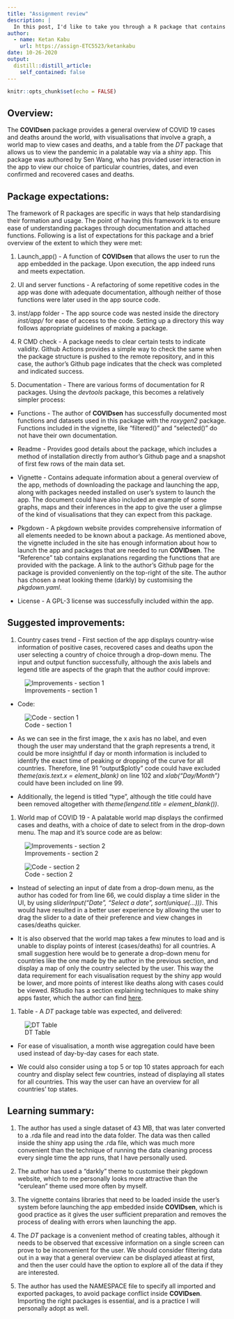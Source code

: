 ```yaml
---
title: "Assignment review"
description: |
  In this post, I'd like to take you through a R package that contains a shiny app, made by one of my colleagues, that visualises the COVID 19 pandemic trend of cases and deaths throughout the world.
author:
  - name: Ketan Kabu
    url: https://assign-ETC5523/ketankabu
date: 10-26-2020
output:
  distill::distill_article:
    self_contained: false
---
```


```r
knitr::opts_chunk$set(echo = FALSE)
```

## Overview:

The **COVIDsen** package provides a general overview of COVID 19 cases and deaths around the world, with visualisations that involve a graph, a world map to view cases and deaths, and a table from the _DT_ package that allows us to view the pandemic in a palatable way via a _shiny_ app. This package was authored by Sen Wang, who has provided user interaction in the app to view our choice of particular countries, dates, and even confirmed and recovered cases and deaths.

## Package expectations:

The framework of R packages are specific in ways that help standardising their formation and usage. The point of having this framework is to ensure ease of understanding packages through documentation and attached functions. Following is a list of expectations for this package and a brief overview of the extent to which they were met:

1. Launch_app() - A function of **COVIDsen** that allows the user to run the app embedded in the package. Upon execution, the app indeed runs and meets expectation. 

1. UI and server functions - A refactoring of some repetitive codes in the app was done with adequate documentation, although neither of those functions were later used in the app source code.

1. inst/app folder - The app source code was nested inside the directory _inst/app/_ for ease of access to the code. Setting up a directory this way follows appropriate guidelines of making a package.

1. R CMD check - A package needs to clear certain tests to indicate validity. Github Actions provides a simple way to check the same when the package structure is pushed to the remote repository, and in this case, the author's Github page indicates that the check was completed and indicated success.

1. Documentation - There are various forms of documentation for R packages. Using the _devtools_ package, this becomes a relatively simpler process:

* Functions - The author of **COVIDsen** has successfully documented most functions and datasets used in this package with the _roxygen2_ package. Functions included in the vignette, like "filtered()" and "selected()" do not have their own documentation.

* Readme - Provides good details about the package, which includes a method of installation directly from author's Github page and a snapshot of first few rows of the main data set.

* Vignette - Contains adequate information about a general overview of the app, methods of downloading the package and launching the app, along with packages needed installed on user's system to launch the app. The document could have also included an example of some graphs, maps and their inferences in the app to give the user a glimpse of the kind of visualisations that they can expect from this package.

* Pkgdown - A pkgdown website provides comprehensive information of all elements needed to be known about a package. As mentioned above, the vignette included in the site has enough information about how to launch the app and packages that are needed to run **COVIDsen**. The "Reference" tab contains explanations regarding the functions that are provided with the package. A link to the author's Github page for the package is provided conveniently on the top-right of the site. The author has chosen a neat looking theme (darkly) by customising the _pkgdown.yaml_.

* License - A GPL-3 license was successfully included within the app.


## Suggested improvements:

1. Country cases trend - First section of the app displays country-wise information of positive cases, recovered cases and deaths upon the user selecting a country of choice through a drop-down menu. The input and output function successfully, although the axis labels and legend title are aspects of the graph that the author could improve:

![Improvements - section 1](axis.png)

* Code:

![Code - section 1](axis-code.png)

* As we can see in the first image, the x axis has no label, and even though the user may understand that the graph represents a trend, it could be more insightful if day or month information is included to identify the exact time of peaking or dropping of the curve for all countries. Therefore, line 91 "output$plotly" code could have excluded _theme(axis.text.x = element_blank)_ on line 102 and _xlab("Day/Month")_ could have been included on line 99.

* Additionally, the legend is titled "type", although the title could have been removed altogether with _theme(lengend.title = element_blank())_.

1. World map of COVID 19 - A palatable world map displays the confirmed cases and deaths, with a choice of date to select from in the drop-down menu. The map and it's source code are as below:

![Improvements - section 2](world-map.png)

![Code - section 2](slider-code.png)

* Instead of selecting an input of date from a drop-down menu, as the author has coded for from line 66, we could display a time slider in the UI, by using _sliderInput("Date", "Select a date", sort(unique(...)))_. This would have resulted in a better user experience by allowing the user to drag the slider to a date of their preference and view changes in cases/deaths quicker.

* It is also observed that the world map takes a few minutes to load and is unable to display points of interest (cases/deaths) for all countries. A small suggestion here would be to generate a drop-down menu for countries like the one made by the author in the previous section, and display a map of only the country selected by the user. This way the data requirement for each visualisation request by the shiny app would be lower, and more points of interest like deaths along with cases could be viewed. RStudio has a section explaining techniques to make shiny apps faster, which the author can find [here](https://blog.rstudio.com/2020/07/21/4-tips-to-make-your-shiny-dashboard-faster/).

1. Table - A _DT_ package table was expected, and delivered:

![DT Table](table.png)

* For ease of visualisation, a month wise aggregation could have been used instead of day-by-day cases for each state.

* We could also consider using a top 5 or top 10 states approach for each country and display select few countries, instead of displaying all states for all countries. This way the user can have an overview for all countries' top states.

## Learning summary:

1. The author has used a single dataset of 43 MB, that was later converted to a .rda file and read into the data folder. The data was then called inside the shiny app using the .rda file, which was much more convenient than the technique of running the data cleaning process every single time the app runs, that I have personally used.

1. The author has used a "darkly" theme to customise their pkgdown website, which to me personally looks more attractive than the "cerulean" theme used more often by myself.

1. The vignette contains libraries that need to be loaded inside the user's system before launching the app embedded inside **COVIDsen**, which is good practice as it gives the user sufficient preparation and removes the process of dealing with errors when launching the app.

1. The _DT_ package is a convenient method of creating tables, although it needs to be observed that excessive information on a single screen can prove to be inconvenient for the user. We should consider filtering data out in a way that a general overview can be displayed atleast at first, and then the user could have the option to explore all of the data if they are interested.

1. The author has used the NAMESPACE file to specify all imported and exported packages, to avoid package conflict inside **COVIDsen**. Importing the right packages is essential, and is a practice I will personally adopt as well.